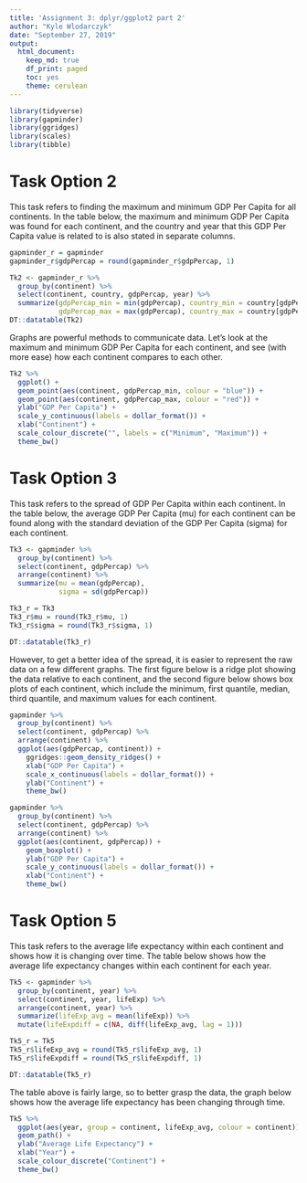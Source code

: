 ```yaml
---
title: 'Assignment 3: dplyr/ggplot2 part 2'
author: "Kyle Wlodarczyk"
date: "September 27, 2019"
output: 
  html_document:
    keep_md: true
    df_print: paged
    toc: yes
    theme: cerulean
---
```


```r
library(tidyverse)
library(gapminder)
library(ggridges)
library(scales)
library(tibble)
```

# Task Option 2


This task refers to finding the maximum and minimum GDP Per Capita for all continents. In the table below, the maximum and minimum GDP Per Capita was found for each continent, and the country and year that this GDP Per Capita value is related to is also stated in separate columns.


```r
gapminder_r = gapminder
gapminder_r$gdpPercap = round(gapminder_r$gdpPercap, 1)

Tk2 <- gapminder_r %>%
  group_by(continent) %>%
  select(continent, country, gdpPercap, year) %>%
  summarize(gdpPercap_min = min(gdpPercap), country_min = country[gdpPercap == gdpPercap_min], year_min = year[gdpPercap == gdpPercap_min],
            gdpPercap_max = max(gdpPercap), country_max = country[gdpPercap == gdpPercap_max], year_max = year[gdpPercap == gdpPercap_max])
DT::datatable(Tk2)
```


Graphs are powerful methods to communicate data. Let's look at the maximum and minimum GDP Per Capita for each continent, and see (with more ease) how each continent compares to each other.


```r
Tk2 %>%
  ggplot() +
  geom_point(aes(continent, gdpPercap_min, colour = "blue")) +
  geom_point(aes(continent, gdpPercap_max, colour = "red")) +
  ylab("GDP Per Capita") +
  scale_y_continuous(labels = dollar_format()) +
  xlab("Continent") +
  scale_colour_discrete("", labels = c("Minimum", "Maximum")) + 
  theme_bw()
```

# Task Option 3


This task refers to the spread of GDP Per Capita within each continent. In the table below, the average GDP Per Capita (mu) for each continent can be found along with the standard deviation of the GDP Per Capita (sigma) for each continent.


```r
Tk3 <- gapminder %>%
  group_by(continent) %>%
  select(continent, gdpPercap) %>%
  arrange(continent) %>%
  summarize(mu = mean(gdpPercap),
            sigma = sd(gdpPercap))

Tk3_r = Tk3
Tk3_r$mu = round(Tk3_r$mu, 1)
Tk3_r$sigma = round(Tk3_r$sigma, 1)

DT::datatable(Tk3_r)
```


However, to get a better idea of the spread, it is easier to represent the raw data on a few different graphs. The first figure below is a ridge plot showing the data relative to each continent, and the second figure below shows box plots of each continent, which include the minimum, first quantile, median, third quantile, and maximum values for each continent.


```r
gapminder %>%
  group_by(continent) %>%
  select(continent, gdpPercap) %>%
  arrange(continent) %>%
  ggplot(aes(gdpPercap, continent)) +
    ggridges::geom_density_ridges() +
    xlab("GDP Per Capita") +
    scale_x_continuous(labels = dollar_format()) +
    ylab("Continent") +
    theme_bw()

gapminder %>%
  group_by(continent) %>%
  select(continent, gdpPercap) %>%
  arrange(continent) %>%
  ggplot(aes(continent, gdpPercap)) +
    geom_boxplot() +
    ylab("GDP Per Capita") +
    scale_y_continuous(labels = dollar_format()) +
    xlab("Continent") +
    theme_bw()

```

# Task Option 5


This task refers to the average life expectancy within each continent and shows how it is changing over time. The table below shows how the average life expectancy changes within each continent for each year.


```r
Tk5 <- gapminder %>%
  group_by(continent, year) %>%
  select(continent, year, lifeExp) %>%
  arrange(continent, year) %>%
  summarize(lifeExp_avg = mean(lifeExp)) %>%
  mutate(lifeExpdiff = c(NA, diff(lifeExp_avg, lag = 1)))

Tk5_r = Tk5
Tk5_r$lifeExp_avg = round(Tk5_r$lifeExp_avg, 1)
Tk5_r$lifeExpdiff = round(Tk5_r$lifeExpdiff, 1)

DT::datatable(Tk5_r)
```


The table above is fairly large, so to better grasp the data, the graph below shows how the average life expectancy has been changing through time.


```r
Tk5 %>% 
  ggplot(aes(year, group = continent, lifeExp_avg, colour = continent)) +
  geom_path() +
  ylab("Average Life Expectancy") +
  xlab("Year") +
  scale_colour_discrete("Continent") +
  theme_bw()
```

